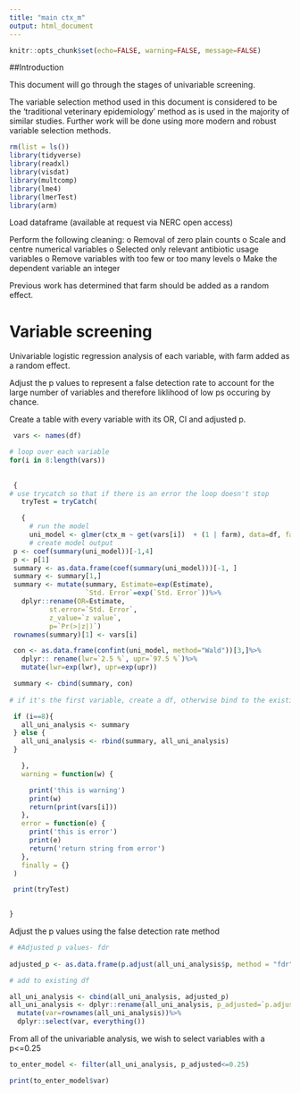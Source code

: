 ```yaml
---
title: "main ctx_m"
output: html_document
---
```



```r
knitr::opts_chunk$set(echo=FALSE, warning=FALSE, message=FALSE)
```

##Introduction

This document will go through the stages of univariable screening.

The variable selection method used in this document is considered to be the 'traditional veterinary epidemiology' method as is used in the majority of similar studies. Further work will be done using more modern and robust variable selection methods.




```r
rm(list = ls())
library(tidyverse)
library(readxl) 
library(visdat)
library(multcomp)
library(lme4)
library(lmerTest)
library(arm)


```

Load dataframe (available at request via NERC open access)

Perform the following cleaning:
o	Removal of zero plain counts
o	Scale and centre numerical variables
o	Selected only relevant antibiotic usage variables
o	Remove variables with too few or too many levels
o	Make the dependent variable an integer


Previous work has determined that farm should be added as a random effect.

# Variable screening

Univariable logistic regression analysis of each variable, with farm added as a random effect.

Adjust the p values to represent a false detection rate to account for the large number of variables and therefore liklihood of low ps occuring by chance.

Create a table with every variable with its OR, CI and adjusted p.

```r

 vars <- names(df)

# loop over each variable
for(i in 8:length(vars))
   
   
 {
# use trycatch so that if there is an error the loop doesn't stop
   tryTest = tryCatch(

   {
     # run the model
     uni_model <- glmer(ctx_m ~ get(vars[i])  + (1 | farm), data=df, family=binomial)
     # create model output
 p <- coef(summary(uni_model))[-1,4]
 p <- p[1]
 summary <- as.data.frame(coef(summary(uni_model)))[-1, ]
 summary <- summary[1,]
 summary <- mutate(summary, Estimate=exp(Estimate),
                   `Std. Error`=exp(`Std. Error`))%>%
   dplyr::rename(OR=Estimate,
          st.error=`Std. Error`,
          z_value=`z value`,
          p=`Pr(>|z|)`)
 rownames(summary)[1] <- vars[i]

 con <- as.data.frame(confint(uni_model, method="Wald"))[3,]%>%
   dplyr:: rename(lwr=`2.5 %`, upr=`97.5 %`)%>%
   mutate(lwr=exp(lwr), upr=exp(upr))

 summary <- cbind(summary, con)
 
# if it's the first variable, create a df, otherwise bind to the existing df

 if (i==8){
   all_uni_analysis <- summary
 } else {
   all_uni_analysis <- rbind(summary, all_uni_analysis)
 }

   },
   warning = function(w) {

     print('this is warning')
     print(w)
     return(print(vars[i]))
   },
   error = function(e) {
     print('this is error')
     print(e)
     return('return string from error')
   },
   finally = {}
 )

 print(tryTest)

 
}

```




Adjust the p values using the false detection rate method

```r

# #Adjusted p values- fdr
 
adjusted_p <- as.data.frame(p.adjust(all_uni_analysis$p, method = "fdr"))

# add to existing df

all_uni_analysis <- cbind(all_uni_analysis, adjusted_p)
all_uni_analysis <- dplyr::rename(all_uni_analysis, p_adjusted=`p.adjust(all_uni_analysis$p, method = "fdr")`)%>%
  mutate(var=rownames(all_uni_analysis))%>%
  dplyr::select(var, everything())

```

From all of the univariable analysis, we wish to select variables with a p<=0.25

```r
to_enter_model <- filter(all_uni_analysis, p_adjusted<=0.25)

print(to_enter_model$var)

```
